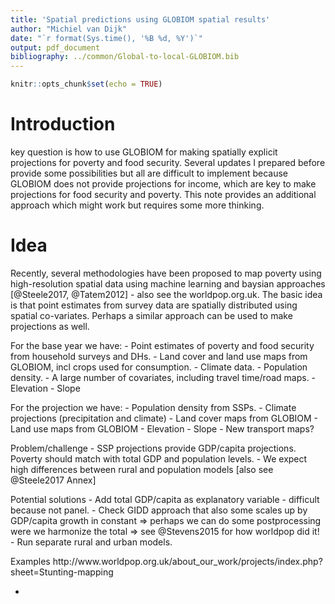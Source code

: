 ```yaml
---
title: 'Spatial predictions using GLOBIOM spatial results'
author: "Michiel van Dijk"
date: "`r format(Sys.time(), '%B %d, %Y')`"
output: pdf_document
bibliography: ../common/Global-to-local-GLOBIOM.bib
---
```


```r
knitr::opts_chunk$set(echo = TRUE)
```

# Introduction
key question is how to use GLOBIOM for making spatially explicit projections for poverty and food security. Several updates I prepared before provide some possibilities but all are difficult to implement because GLOBIOM does not provide projections for income, which are key to make projections for food security and poverty. This note provides an additional approach which might work but requires some more thinking.

# Idea
Recently, several methodologies have been proposed to map poverty using high-resolution spatial data using machine learning and baysian approaches [@Steele2017, @Tatem2012] - also see the worldpop.org.uk. The basic idea is that point estimates from survey data are spatially distributed using spatial co-variates. Perhaps a similar approach can be used to make projections as well. 

For the base year we have:
- Point estimates of poverty and food security from household surveys and DHs.
- Land cover and land use maps from GLOBIOM, incl crops used for consumption.
- Climate data.
- Population density.
- A large number of covariates, including travel time/road maps.
- Elevation
- Slope

For the projection we have:
- Population density from SSPs.
- Climate projections (precipitation and climate)
- Land cover maps from GLOBIOM
- Land use maps from GLOBIOM
- Elevation
- Slope
- New transport maps?

Problem/challenge
- SSP projections provide GDP/capita projections. Poverty should match with total GDP and population levels. 
- We expect high differences between rural and population models [also see @Steele2017 Annex]

Potential solutions
- Add total GDP/capita as explanatory variable - difficult because not panel. 
- Check GIDD approach that also some scales up by GDP/capita growth in constant => perhaps we can do some postprocessing were we harmonize the total => see @Stevens2015 for how worldpop did it!
- Run separate rural and urban models.

Examples
http://www.worldpop.org.uk/about_our_work/projects/index.php?sheet=Stunting-mapping

- 